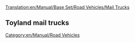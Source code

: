 [[Translation:en/Manual/Base Set/Road Vehicles/Mail Trucks]]

{{en/Manual/Base Set/Road Vehicles/RoadVehicle|name     = MPS Mail Truck
  |img      = en/Manual/Base Set/Road Vehicles/MPS Mail Truck.png
  |price    = £4,715 ($9,430)
  |speed    = 48 km/h (30 mph)
  |annual   = £421 ($842)
  |designed = 1935
  |life     = 15
  |capacity = 22 bags of mail
}}
{{en/Manual/Base Set/Road Vehicles/RoadVehicle|name     = Reynard Mail Truck
  |img      = en/Manual/Base Set/Road Vehicles/Reynard Mail Truck.png
  |price    = £5,535 ($11,070)
  |speed    = 88 km/h (55 mph)
  |annual   = £787 ($1,574)
  |designed = 1980
  |life     = 15
  |capacity = 28 bags of mail
}}
{{en/Manual/Base Set/Road Vehicles/RoadVehicle|name     = Perry Mail Truck
  |img      = en/Manual/Base Set/Road Vehicles/Perry Mail Truck.png
  |price    = £5,945 ($11,890) 
  |speed    = 112 km/h (70 mph)
  |annual   = £1,125 ($2,250)
  |designed = 2018
  |life     = 15
  |capacity = 30 bags of mail
}}

==Toyland mail trucks==
{{en/Manual/Base Set/Road Vehicles/RoadVehicle|name     = MightyMover Mail Truck
  |img      = en/Manual/Base Set/Road Vehicles/MightyMover Mail Truck.png
  |price    = *£4,715 ($9,430)
  |speed    = 48 km/h ()
  |annual   = £421 ($842)
  |designed = 1935
  |life     = 15
  |capacity = 22 bags of mail
}}
{{en/Manual/Base Set/Road Vehicles/RoadVehicle|name     = Powernaught Mail Truck
  |img      = en/Manual/Base Set/Road Vehicles/Powernaught Mail Truck.png
  |price    = *£6,535 ($11,070)
  |speed    = 88 km/h ()
  |annual   = £787 ($1,574)
  |designed = 1979
  |life     = 15
  |capacity = 28 bags of mail
}}
{{en/Manual/Base Set/Road Vehicles/RoadVehicle|name     = Wizzowow Mail Truck
  |img      = en/Manual/Base Set/Road Vehicles/Wizzowow Mail Truck.png
  |price    = *£6,945 ($11,890)
  |speed    = 112 km/h
  |annual   = £1,125 ($2,250)
  |designed = 2018
  |life     = 15
  |capacity = 30 bags of mail
}}

[[Category:en/Manual/Road Vehicles]]